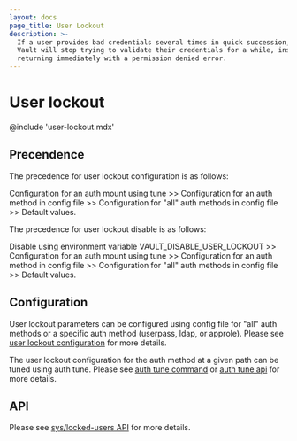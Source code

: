```yaml
---
layout: docs
page_title: User Lockout
description: >-
  If a user provides bad credentials several times in quick succession, 
  Vault will stop trying to validate their credentials for a while, instead 
  returning immediately with a permission denied error.
---
```


# User lockout

@include 'user-lockout.mdx'

## Precendence

The precedence for user lockout configuration is as follows: 

Configuration for an auth mount using tune >> Configuration for an auth method in config file >> 
Configuration for "all" auth methods in config file >> Default values.

The precedence for user lockout disable is as follows: 

Disable using environment variable VAULT_DISABLE_USER_LOCKOUT >> 
Configuration for an auth mount using tune >> Configuration for an auth method in config file >> 
Configuration for "all" auth methods in config file >> Default values.

## Configuration

User lockout parameters can be configured using config file for "all" auth methods or a specific auth method (userpass, ldap, or approle).
Please see [user lockout configuration](/vault/docs/configuration/user-lockout#user_lockout-stanza) for more details. 

The user lockout configuration for the auth method at a given path can be tuned using auth tune. Please see [auth tune command](/vault/docs/commands/auth/tune)
or [auth tune api](/vault/api-docs/system/auth#tune-auth-method) for more details. 

## API 

Please see [sys/locked-users API](/vault/api-docs/system/user-lockout) for more details. 
